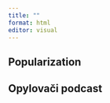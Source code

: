 ```yaml
---
title: ""
format: html
editor: visual
---
```


::: {.content-visible when-profile="english"}
# Popularization
:::

::: {.content-visible when-profile="czech"}
# Opylovači podcast

## 
:::
